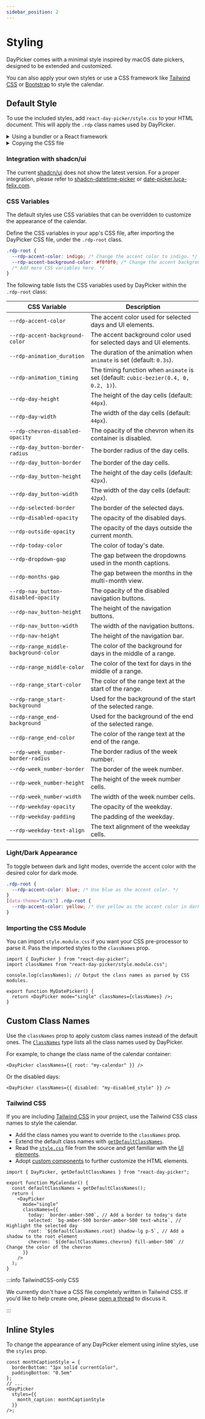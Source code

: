 ```yaml
---
sidebar_position: 2
---
```


# Styling

DayPicker comes with a minimal style inspired by macOS date pickers, designed to be extended and customized.

You can also apply your own styles or use a CSS framework like [Tailwind CSS](https://tailwindcss.com) or [Bootstrap](https://getbootstrap.com) to style the calendar.

## Default Style

To use the included styles, add `react-day-picker/style.css` to your HTML document. This will apply the `.rdp` class names used by DayPicker.

<details>
<summary>Using a bundler or a React framework</summary>

If you are using a React framework, such as [Next.js](http://nextjs.org) or [Gatsby](https://www.gatsbyjs.com), or a bundler like Webpack with [css-loader](https://webpack.js.org/loaders/css-loader/), import the CSS file in your app's main JavaScript or TypeScript file:

```tsx title="./App.jsx"
import "react-day-picker/style.css";
```

</details>

<details>
<summary>Copying the CSS file</summary>

If you are not using a bundler, you can copy the CSS file to your project. See the [style.css](https://github.com/gpbl/react-day-picker/blob/main/src/style.css) file in the DayPicker repository for the source.

```html title="./public/index.html"
<style>
  /* Copy the content of the style.css file here. */
</style>
```

</details>

### Integration with shadcn/ui

The current [shadcn/ui](https://ui.shadcn.com) does not show the latest version. For a proper integration, please refer to [shadcn-datetime-picker](https://github.com/Maliksidk19/shadcn-datetime-picker) or [date-picker.luca-felix.com](https://date-picker.luca-felix.com).

### CSS Variables

The default styles use CSS variables that can be overridden to customize the appearance of the calendar.

Define the CSS variables in your app's CSS file, after importing the DayPicker CSS file, under the `.rdp-root` class.

```css title="./app/global.css"
.rdp-root {
  --rdp-accent-color: indigo; /* Change the accent color to indigo. */
  --rdp-accent-background-color: #f0f0f0; /* Change the accent background color. */
  /* Add more CSS variables here. */
}
```

The following table lists the CSS variables used by DayPicker within the `.rdp-root` class:

| CSS Variable                          | Description                                                                          |
| ------------------------------------- | ------------------------------------------------------------------------------------ |
| `--rdp-accent-color`                  | The accent color used for selected days and UI elements.                             |
| `--rdp-accent-background-color`       | The accent background color used for selected days and UI elements.                  |
| `--rdp-animation_duration`            | The duration of the animation when `animate` is set (default: `0.3s`).               |
| `--rdp-animation_timing`              | The timing function when `animate` is set (default: `cubic-bezier(0.4, 0, 0.2, 1)`). |
| `--rdp-day-height`                    | The height of the day cells (default: `44px`).                                       |
| `--rdp-day-width`                     | The width of the day cells (default: `44px`).                                        |
| `--rdp-chevron-disabled-opacity`      | The opacity of the chevron when its container is disabled.                           |
| `--rdp-day_button-border-radius`      | The border radius of the day cells.                                                  |
| `--rdp-day_button-border`             | The border of the day cells.                                                         |
| `--rdp-day_button-height`             | The height of the day cells (default: `42px`).                                       |
| `--rdp-day_button-width`              | The width of the day cells (default: `42px`).                                        |
| `--rdp-selected-border`               | The border of the selected days.                                                     |
| `--rdp-disabled-opacity`              | The opacity of the disabled days.                                                    |
| `--rdp-outside-opacity`               | The opacity of the days outside the current month.                                   |
| `--rdp-today-color`                   | The color of today's date.                                                           |
| `--rdp-dropdown-gap`                  | The gap between the dropdowns used in the month captions.                            |
| `--rdp-months-gap`                    | The gap between the months in the multi-month view.                                  |
| `--rdp-nav_button-disabled-opacity`   | The opacity of the disabled navigation buttons.                                      |
| `--rdp-nav_button-height`             | The height of the navigation buttons.                                                |
| `--rdp-nav_button-width`              | The width of the navigation buttons.                                                 |
| `--rdp-nav-height`                    | The height of the navigation bar.                                                    |
| `--rdp-range_middle-background-color` | The color of the background for days in the middle of a range.                       |
| `--rdp-range_middle-color`            | The color of the text for days in the middle of a range.                             |
| `--rdp-range_start-color`             | The color of the range text at the start of the range.                               |
| `--rdp-range_start-background`        | Used for the background of the start of the selected range.                          |
| `--rdp-range_end-background`          | Used for the background of the end of the selected range.                            |
| `--rdp-range_end-color`               | The color of the range text at the end of the range.                                 |
| `--rdp-week_number-border-radius`     | The border radius of the week number.                                                |
| `--rdp-week_number-border`            | The border of the week number.                                                       |
| `--rdp-week_number-height`            | The height of the week number cells.                                                 |
| `--rdp-week_number-width`             | The width of the week number cells.                                                  |
| `--rdp-weekday-opacity`               | The opacity of the weekday.                                                          |
| `--rdp-weekday-padding`               | The padding of the weekday.                                                          |
| `--rdp-weekday-text-align`            | The text alignment of the weekday cells.                                             |

### Light/Dark Appearance

To toggle between dark and light modes, override the accent color with the desired color for dark mode.

```css
.rdp-root {
  --rdp-accent-color: blue; /* Use blue as the accent color. */
}
[data-theme="dark"] .rdp-root {
  --rdp-accent-color: yellow; /* Use yellow as the accent color in dark mode. */
}
```

### Importing the CSS Module

You can import `style.module.css` if you want your CSS pre-processor to parse it. Pass the imported styles to the `classNames` prop.

```tsx title="./MyDatePicker.jsx"
import { DayPicker } from "react-day-picker";
import classNames from "react-day-picker/style.module.css";

console.log(classNames); // Output the class names as parsed by CSS modules.

export function MyDatePicker() {
  return <DayPicker mode="single" classNames={classNames} />;
}
```

## Custom Class Names

Use the `classNames` prop to apply custom class names instead of the default ones. The [`ClassNames`](../api/type-aliases/ClassNames.md) type lists all the class names used by DayPicker.

For example, to change the class name of the calendar container:

```tsx
<DayPicker classNames={{ root: "my-calendar" }} />
```

Or the disabled days:

```tsx
<DayPicker classNames={{ disabled: "my-disabled_style" }} />
```

### Tailwind CSS

If you are including [Tailwind CSS](https://tailwindcss.com) in your project, use the Tailwind CSS class names to style the calendar.

- Add the class names you want to override to the `classNames` prop.
- Extend the default class names with [`getDefaultClassNames`](../api/functions/getDefaultClassNames.md).
- Read the [`style.css`](https://github.com/gpbl/react-day-picker/blob/main/src/style.css) file from the source and get familiar with the [UI elements](../docs/anatomy.mdx).
- Adopt [custom components](../guides/custom-components.mdx) to further customize the HTML elements.

```tsx
import { DayPicker, getDefaultClassNames } from "react-day-picker";

export function MyCalendar() {
  const defaultClassNames = getDefaultClassNames();
  return (
    <DayPicker
      mode="single"
      classNames={{
        today: `border-amber-500`, // Add a border to today's date
        selected: `bg-amber-500 border-amber-500 text-white`, // Highlight the selected day
        root: `${defaultClassNames.root} shadow-lg p-5`, // Add a shadow to the root element
        chevron: `${defaultClassNames.chevron} fill-amber-500` // Change the color of the chevron
      }}
    />
  );
}
```

<BrowserWindow>
  <Examples.TailwindCSS />
</BrowserWindow>

:::info TailwindCSS-only CSS

We currently don't have a CSS file completely written in Tailwind CSS. If you'd like to help create one, please [open a thread](https://github.com/gpbl/react-day-picker/discussions/new?category=ideas) to discuss it.

:::

## Inline Styles

To change the appearance of any DayPicker element using inline styles, use the `styles` prop.

```tsx
const monthCaptionStyle = {
  borderBottom: "1px solid currentColor",
  paddingBottom: "0.5em"
};
// ...
<DayPicker
  styles={{
    month_caption: monthCaptionStyle
  }}
/>;
```
